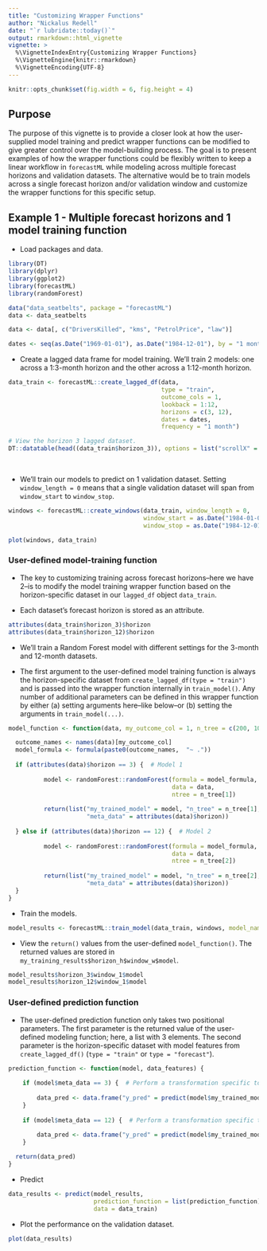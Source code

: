 ```yaml
---
title: "Customizing Wrapper Functions"
author: "Nickalus Redell"
date: "`r lubridate::today()`"
output: rmarkdown::html_vignette
vignette: >
  %\VignetteIndexEntry{Customizing Wrapper Functions}
  %\VignetteEngine{knitr::rmarkdown}
  %\VignetteEncoding{UTF-8}
---
```


```r
knitr::opts_chunk$set(fig.width = 6, fig.height = 4)
```

## Purpose

The purpose of this vignette is to provide a closer look at how the user-supplied model training and 
predict wrapper functions can be modified to give greater control over the model-building process. 
The goal is to present examples of how the wrapper functions could be flexibly written to keep a linear workflow in 
`forecastML` while modeling across multiple forecast horizons and validation datasets. The alternative would be to 
train models across a single forecast horizon and/or validation window and customize the wrapper functions 
for this specific setup.

## Example 1 - Multiple forecast horizons and 1 model training function

* Load packages and data.

```r
library(DT)
library(dplyr)
library(ggplot2)
library(forecastML)
library(randomForest)

data("data_seatbelts", package = "forecastML")
data <- data_seatbelts

data <- data[, c("DriversKilled", "kms", "PetrolPrice", "law")]

dates <- seq(as.Date("1969-01-01"), as.Date("1984-12-01"), by = "1 month")
```


* Create a lagged data frame for model training. We'll train 2 models: one across a 1:3-month 
horizon and the other across a 1:12-month horizon.

```r
data_train <- forecastML::create_lagged_df(data,
                                           type = "train",
                                           outcome_cols = 1, 
                                           lookback = 1:12,
                                           horizons = c(3, 12),
                                           dates = dates,
                                           frequency = "1 month")

# View the horizon 3 lagged dataset.
DT::datatable(head((data_train$horizon_3)), options = list("scrollX" = TRUE))
```

<br>

* We'll train our models to predict on 1 validation dataset. Setting `window_length = 0` means that a 
single validation dataset will span from `window_start` to `window_stop`.

```r
windows <- forecastML::create_windows(data_train, window_length = 0, 
                                      window_start = as.Date("1984-01-01"),
                                      window_stop = as.Date("1984-12-01"))

plot(windows, data_train)
```

### User-defined model-training function

* The key to customizing training across forecast horizons--here we have 2--is to modify 
the model training wrapper function based on the horizon-specific dataset in our `lagged_df` object 
`data_train`.

* Each dataset's forecast horizon is stored as an attribute.

```r
attributes(data_train$horizon_3)$horizon
attributes(data_train$horizon_12)$horizon
```

* We'll train a Random Forest model with different settings for the 3-month and 12-month datasets.

* The first argument to the user-defined model training function is always the horizon-specific 
dataset from `create_lagged_df(type = "train")` and is passed into the wrapper function internally 
in `train_model()`. Any number of additional parameters can be defined in this 
wrapper function by either (a) setting arguments here--like below--or (b) setting the arguments in 
`train_model(...)`.

```r
model_function <- function(data, my_outcome_col = 1, n_tree = c(200, 100)) {

  outcome_names <- names(data)[my_outcome_col]
  model_formula <- formula(paste0(outcome_names,  "~ ."))
  
  if (attributes(data)$horizon == 3) {  # Model 1
    
          model <- randomForest::randomForest(formula = model_formula, 
                                              data = data, 
                                              ntree = n_tree[1])
          
          return(list("my_trained_model" = model, "n_tree" = n_tree[1], 
                      "meta_data" = attributes(data)$horizon))
      
  } else if (attributes(data)$horizon == 12) {  # Model 2
    
          model <- randomForest::randomForest(formula = model_formula, 
                                              data = data, 
                                              ntree = n_tree[2])
          
          return(list("my_trained_model" = model, "n_tree" = n_tree[2],
                      "meta_data" = attributes(data)$horizon))
  }
}
```


* Train the models.

```r
model_results <- forecastML::train_model(data_train, windows, model_name = "RF", model_function)
```


* View the `return()` values from the user-defined `model_function()`. The returned values are stored in 
`my_training_results$horizon_h$window_w$model`.

```r
model_results$horizon_3$window_1$model
model_results$horizon_12$window_1$model
```

### User-defined prediction function

* The user-defined prediction function only takes two positional parameters. The first parameter 
is the returned value of the user-defined modeling function; here, a list with 3 elements. The second parameter is the horizon-specific dataset with model features from `create_lagged_df()` (`type = "train"` or `type = "forecast"`).

```r
prediction_function <- function(model, data_features) {
  
    if (model$meta_data == 3) {  # Perform a transformation specific to model 1.
      
        data_pred <- data.frame("y_pred" = predict(model$my_trained_model, data_features))
    }
  
    if (model$meta_data == 12) {  # Perform a transformation specific to model 2.
      
        data_pred <- data.frame("y_pred" = predict(model$my_trained_model, data_features))
    }

  return(data_pred)
}
```


* Predict

```r
data_results <- predict(model_results,
                        prediction_function = list(prediction_function),
                        data = data_train)
```


* Plot the performance on the validation dataset.

```r
plot(data_results)
```

